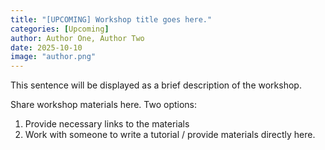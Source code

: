 ```yaml
---
title: "[UPCOMING] Workshop title goes here."
categories: [Upcoming]
author: Author One, Author Two
date: 2025-10-10
image: "author.png"
---
```


This sentence will be displayed as a brief description of the workshop.

Share workshop materials here. Two options:

1. Provide necessary links to the materials 
2. Work with someone to write a tutorial / provide materials directly here.

